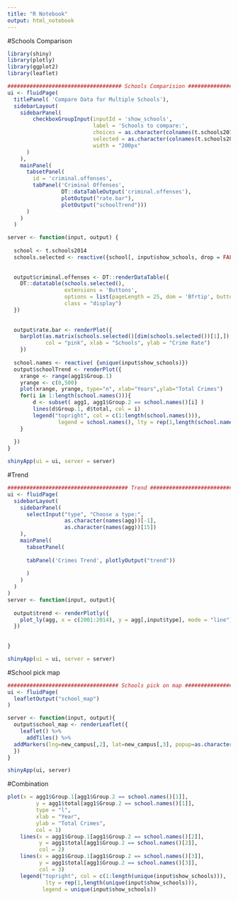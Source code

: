 ```yaml
---
title: "R Notebook"
output: html_notebook
---
```

#Schools Comparison
```r
library(shiny)
library(plotly)
library(ggplot2)
library(leaflet)

#################################### Schools Comparision ############################################
ui <- fluidPage(
  titlePanel( 'Compare Data for Multiple Schools'),
  sidebarLayout(
    sidebarPanel(
        checkboxGroupInput(inputId = 'show_schools', 
                           label = 'Schools to compare:',
                           choices = as.character(colnames(t.schools2014)), 
                           selected = as.character(colnames(t.schools2014)[c(1,2)]), 
                           width = "200px"
      )
    ),
    mainPanel(
      tabsetPanel(
        id = 'criminal.offenses',
        tabPanel('Criminal Offenses', 
                 DT::dataTableOutput('criminal.offenses'),
                 plotOutput("rate.bar"),
                 plotOutput("schoolTrend")))
      )
    )
  )

server <- function(input, output) {
  
  school <- t.schools2014
  schools.selected <- reactive({school[, input$show_schools, drop = FALSE]})
  
  
  output$criminal.offenses <- DT::renderDataTable({
    DT::datatable(schools.selected(), 
                  extensions = 'Buttons', 
                  options = list(pageLength = 25, dom = 'Bfrtip', buttons = I('colvis')),
                  class = "display")
  })
  
  
  output$rate.bar <- renderPlot({
    barplot(as.matrix(schools.selected()[dim(schools.selected())[1],]), 
            col = "pink", xlab = "Schools", ylab = "Crime Rate")
    })
  
  school.names <- reactive( {unique(input$show_schools)})
  output$schoolTrend <- renderPlot({
    xrange <- range(agg1$Group.1) 
    yrange <- c(0,500)
    plot(xrange, yrange, type="n", xlab="Years",ylab="Total Crimes")
    for(i in 1:length(school.names())){
        d <- subset( agg1, agg1$Group.2 == school.names()[i] )
        lines(d$Group.1, d$total, col = i)
        legend("topright", col = c(1:length(school.names())),
                legend = school.names(), lty = rep(1,length(school.names())))
    }
      
  })
}

shinyApp(ui = ui, server = server)
```
#Trend
```r
###################################### Trend ######################################################
ui <- fluidPage(
  sidebarLayout(
    sidebarPanel(
      selectInput("type", "Choose a type:",
                  as.character(names(agg))[-1],
                  as.character(names(agg))[15])
    ),
    mainPanel(
      tabsetPanel(
     
      tabPanel('Crimes Trend', plotlyOutput("trend"))
      
      )
    )
  )
)
server <- function(input, output){
  
  output$trend <- renderPlotly({
    plot_ly(agg, x = c(2001:2014), y = agg[,input$type], mode = "line")
  })
  
  
}

shinyApp(ui = ui, server = server)
```

#School pick map
```r
################################### Schools pick on map #############################################
ui <- fluidPage(
  leafletOutput("school_map")
)

server <- function(input, output){
  output$school_map <- renderLeaflet({
    leaflet() %>%
      addTiles() %>% 
  addMarkers(lng=new_campus[,2], lat=new_campus[,3], popup=as.character(new_campus[,1]))
  })
}

shinyApp(ui, server)
```
#Combination
```r






plot(x = agg1$Group.1[agg1$Group.2 == school.names()[1]], 
         y = agg1$total[agg1$Group.2 == school.names()[1]], 
         type = "l",
         xlab = "Year",
         ylab = "Total Crimes",
         col = 1)
    lines(x = agg1$Group.1[agg1$Group.2 == school.names()[2]], 
          y = agg1$total[agg1$Group.2 == school.names()[2]],
          col = 2)
    lines(x = agg1$Group.1[agg1$Group.2 == school.names()[3]], 
          y = agg1$total[agg1$Group.2 == school.names()[3]],
          col = 3)
    legend("topright", col = c(1:length(unique(input$show_schools))), 
            lty = rep(1,length(unique(input$show_schools))), 
           legend = unique(input$show_schools))
```